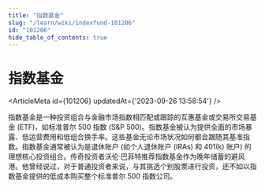 ```yaml
---
title: "指数基金"
slug: "/learn/wiki/indexfund-101206"
id: "101206"
hide_table_of_contents: true
---
```



# 指数基金

<ArticleMeta id={101206} updatedAt={'2023-09-26 13:58:54'} />
<div className='border-solid border-b border-t-0 my-4 border-[var(--ifm-color-gray-300)]' />

指数基金是一种投资组合与金融市场指数相匹配或跟踪的互惠基金或交易所交易基金 (ETF)，如标准普尔 500 指数 (S&P 500)。指数基金被认为提供全面的市场暴露、低运营费用和低组合换手率。这些基金无论市场状况如何都会跟随其基准指数。指数基金通常被认为是退休账户 (如个人退休账户 (IRAs) 和 401(k) 账户) 的理想核心投资组合。传奇投资者沃伦·巴菲特推荐指数基金作为晚年储蓄的避风港。他曾经说过，对于普通投资者来说，与其挑选个别股票进行投资，还不如以指数基金提供的低成本购买整个标准普尔 500 指数公司。
